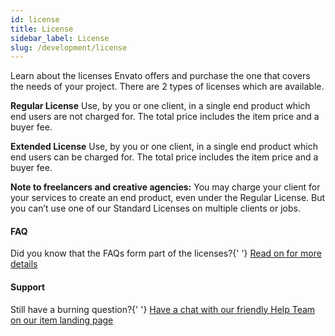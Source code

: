 ---
id: license
title: License
sidebar_label: License
slug: /development/license
---


<p>
  Learn about the licenses Envato offers and purchase the one that covers the needs of your project. There are 2 types
  of licenses which are available.
</p>

<p>
  <strong>Regular License</strong> Use, by you or one client, in a single end product which end users are not charged
  for. The total price includes the item price and a buyer fee.
</p>

<p>
  <strong>Extended License</strong> Use, by you or one client, in a single end product which end users can be charged
  for. The total price includes the item price and a buyer fee.
</p>

<p>
  <strong>Note to freelancers and creative agencies:</strong> You may charge your client for your services to create an
  end product, even under the Regular License. But you can’t use one of our Standard Licenses on multiple clients or
  jobs.
</p>

<Alert color='primary'>
  <h4 className='alert-heading'>FAQ</h4>
  <div className='alert-body'>
    Did you know that the FAQs form part of the licenses?{' '}
    <a href='https://themeforest.net/licenses/faq' target='_blank'>
      Read on for more details
    </a>
  </div>
</Alert>

<Alert color='warning'>
  <h4 className='alert-heading'>Support</h4>
  <div className='alert-body'>
    Still have a burning question?{' '}
    <a href='https://pixinvent.com/demo/vuexy-react-admin-dashboard-template/landing/' target='_blank'>
      Have a chat with our friendly Help Team on our item landing page
    </a>
  </div>
</Alert>

